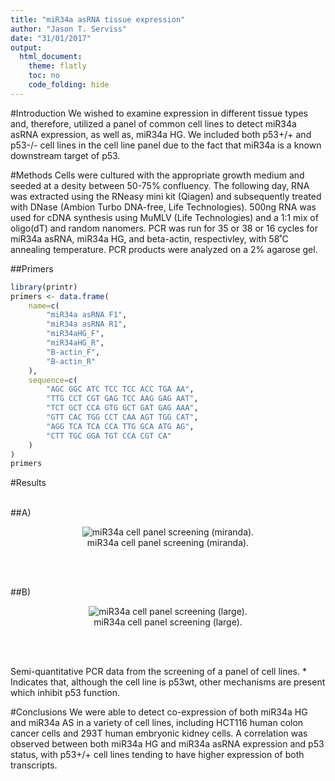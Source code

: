 ```yaml
---
title: "miR34a asRNA tissue expression"
author: "Jason T. Serviss"
date: "31/01/2017"
output:
  html_document:
    theme: flatly
    toc: no
    code_folding: hide
---
```


#Introduction
We wished to examine expression in different tissue types and, therefore, utilized a panel of common cell lines to detect miR34a asRNA expression, as well as, miR34a HG. We included both p53+/+ and p53-/- cell lines in the cell line panel due to the fact that miR34a is a known downstream target of p53. 

#Methods
Cells were cultured with the appropriate growth medium and seeded at a desity between 50-75% confluency. The following day, RNA was extracted using the RNeasy mini kit (Qiagen) and subsequently treated with DNase (Ambion Turbo DNA-free, Life Technologies). 500ng RNA was used for cDNA synthesis using MuMLV (Life Technologies) and a 1:1 mix of oligo(dT) and random nanomers. PCR was run for 35 or 38 or 16 cycles for miR34a asRNA, miR34a HG, and beta-actin, respectivley, with 58˚C annealing temperature. PCR products were analyzed on a 2% agarose gel.

##Primers

```r
library(printr)
primers <- data.frame(
    name=c(
        "miR34a asRNA F1",
        "miR34a asRNA R1",
        "miR34aHG_F",
        "miR34aHG_R",
        "B-actin_F",
        "B-actin_R"
    ),
    sequence=c(
        "AGC GGC ATC TCC TCC ACC TGA AA",
        "TTG CCT CGT GAG TCC AAG GAG AAT",
        "TCT GCT CCA GTG GCT GAT GAG AAA",
        "GTT CAC TGG CCT CAA AGT TGG CAT",
        "AGG TCA TCA CCA TTG GCA ATG AG",
        "CTT TGC GGA TGT CCA CGT CA"
    )
)
primers
```

#Results
<br></br>

##A)

<center>![miR34a cell panel screening (miranda).](mirandaCellPanel.png)</center>
<br></br>

##B)

<center>![miR34a cell panel screening (large).](cellPanelLarge.png)</center>
<br></br>

Semi-quantitative PCR data from the screening of a panel of cell lines. 
* Indicates that, although the cell line is p53wt, other mechanisms are present which inhibit p53 function. 

#Conclusions
We were able to detect co-expression of both miR34a HG and miR34a AS in a variety of cell lines, including HCT116 human colon cancer cells and 293T human embryonic kidney cells. A correlation was observed between both miR34a HG and miR34a asRNA expression and p53 status, with p53+/+ cell lines tending to have higher expression of both transcripts.